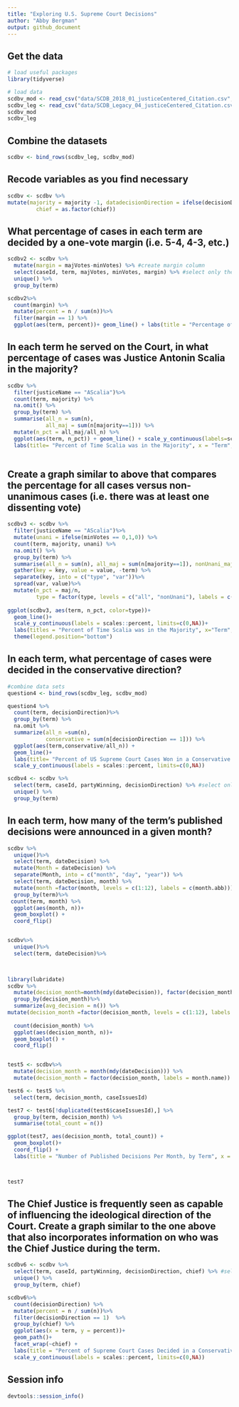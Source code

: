 ```yaml
---
title: "Exploring U.S. Supreme Court Decisions"
author: "Abby Bergman"
output: github_document
---
```


## Get the data

```r
# load useful packages
library(tidyverse)

# load data
scdbv_mod <- read_csv("data/SCDB_2018_01_justiceCentered_Citation.csv", guess_max = 100000)
scdbv_leg <- read_csv("data/SCDB_Legacy_04_justiceCentered_Citation.csv", guess_max = 100000)
scdbv_mod
scdbv_leg
```

## Combine the datasets

```r
scdbv <- bind_rows(scdbv_leg, scdbv_mod)

```

## Recode variables as you find necessary

```r
scdbv <- scdbv %>%
mutate(majority = majority -1, datadecisionDirection = ifelse(decisionDirection == 3, NA, decisionDirection -1), justiceName = as.factor(justiceName),
         chief = as.factor(chief))

```

## What percentage of cases in each term are decided by a one-vote margin (i.e. 5-4, 4-3, etc.)

```r

scdbv2 <- scdbv %>%
  mutate(margin = majVotes-minVotes) %>% #create margin column
  select(caseId, term, majVotes, minVotes, margin) %>% #select only the terms I want
  unique() %>%
  group_by(term)

scdbv2%>%
  count(margin) %>% 
  mutate(percent = n / sum(n))%>%
  filter(margin == 1) %>%
  ggplot(aes(term, percent))+ geom_line() + labs(title = "Percentage of Votes with a One Vote Margon", x = "Term", y = "Percentage") + scale_y_continuous(labels = scales::percent)

```

## In each term he served on the Court, in what percentage of cases was Justice Antonin Scalia in the majority?

```r
  
scdbv %>%
  filter(justiceName == "AScalia")%>%
  count(term, majority) %>%
  na.omit() %>%
  group_by(term) %>%
  summarise(all_n = sum(n), 
            all_maj = sum(n[majority==1])) %>%
  mutate(n_pct = all_maj/all_n) %>%
  ggplot(aes(term, n_pct)) + geom_line() + scale_y_continuous(labels=scales::percent, limits=c(0,NA)) +
  labs(title= "Percent of Time Scalia was in the Majority", x = "Term", y= "Percent of Total Decisions")
  

```

## Create a graph similar to above that compares the percentage for all cases versus non-unanimous cases (i.e. there was at least one dissenting vote)

```r
scdbv3 <- scdbv %>%
  filter(justiceName == "AScalia")%>%
  mutate(unani = ifelse(minVotes == 0,1,0)) %>%
  count(term, majority, unani) %>%
  na.omit() %>%
  group_by(term) %>%
  summarise(all_n = sum(n), all_maj = sum(n[majority==1]), nonUnani_maj = sum(n[majority==1 & unani==0 ]), nonUnani_n = sum(n[unani==0])) %>%
  gather(key = key, value = value, -term) %>%
  separate(key, into = c("type", "var"))%>%
  spread(var, value)%>%
  mutate(n_pct = maj/n, 
         type = factor(type, levels = c("all", "nonUnani"), labels = c("All Decisions", "Non-Unanimous Decisions")))
  
ggplot(scdbv3, aes(term, n_pct, color=type))+
  geom_line()+
  scale_y_continuous(labels = scales::percent, limits=c(0,NA))+ 
  labs(titles = "Percent of Time Scalia was in the Majority", x="Term", y = "Percent of Total Decisions") + 
  theme(legend.position="bottom")

```

## In each term, what percentage of cases were decided in the conservative direction?

```r
#combine data sets
question4 <- bind_rows(scdbv_leg, scdbv_mod)

question4 %>%
  count(term, decisionDirection)%>%
  group_by(term) %>%
  na.omit %>%
  summarize(all_n =sum(n),
            conservative = sum(n[decisionDirection == 1])) %>%
  ggplot(aes(term,conservative/all_n)) + 
  geom_line()+
  labs(title= "Percent of US Supreme Court Cases Won in a Conservative Direction", x = "Term", y = "Percent of Cases") +
  scale_y_continuous(labels = scales::percent, limits=c(0,NA))

scdbv4 <- scdbv %>%
  select(term, caseId, partyWinning, decisionDirection) %>% #select only the terms I want
  unique() %>%
  group_by(term)

```

## In each term, how many of the term's published decisions were announced in a given month?

```r

scdbv %>%
  unique()%>%
  select(term, dateDecision) %>%
  mutate(Month = dateDecision) %>%
  separate(Month, into = c("month", "day", "year")) %>%
  select(term, dateDecision, month) %>%
  mutate(month =factor(month, levels = c(1:12), labels = c(month.abb)))%>%
  group_by(term)%>%
 count(term, month) %>%
  ggplot(aes(month, n))+ 
  geom_boxplot() +
  coord_flip() 


scdbv%>%
  unique()%>%
  select(term, dateDecision)%>%
  


library(lubridate)
scdbv %>%
  mutate(decision_month=month(mdy(dateDecision)), factor(decision_month, labels = month.abb))%>%
  group_by(decision_month)%>%
  summarize(avg_decision = n()) %>%
mutate(decision_month =factor(decision_month, levels = c(1:12), labels = c(month.abb)))%>%
 
  count(decision_month) %>%
  ggplot(aes(decision_month, n))+ 
  geom_boxplot() +
  coord_flip() 


test5 <- scdbv%>%
  mutate(decision_month = month(mdy(dateDecision))) %>%
  mutate(decision_month = factor(decision_month, labels = month.name))

test6 <- test5 %>%
  select(term, decision_month, caseIssuesId)

test7 <- test6[!duplicated(test6$caseIssuesId),] %>%
  group_by(term, decision_month) %>%
  summarise(total_count = n())

ggplot(test7, aes(decision_month, total_count)) +
  geom_boxplot()+
  coord_flip() +
  labs(title = "Number of Published Decisions Per Month, by Term", x = "Term Month", y = "Number of Published Decisions in a Term-Month")



test7
```

## The Chief Justice is frequently seen as capable of influencing the ideological direction of the Court. Create a graph similar to the one above that also incorporates information on who was the Chief Justice during the term.

```r
scdbv6 <- scdbv %>%
  select(term, caseId, partyWinning, decisionDirection, chief) %>% #select only the terms I want
  unique() %>%
  group_by(term, chief)

scdbv6%>%
  count(decisionDirection) %>% 
  mutate(percent = n / sum(n))%>%
  filter(decisionDirection == 1)  %>%
  group_by(chief) %>%
  ggplot(aes(x = term, y = percent))+
  geom_path()+ 
  facet_wrap(~chief) + 
  labs(title = "Percent of Supreme Court Cases Decided in a Conservative Direction", subtitle = "Showing Chief Justice for a Given Term", y = "Percent of Cases", x = "Term") +
  scale_y_continuous(labels = scales::percent, limits=c(0,NA)) 

```

## Session info

```r
devtools::session_info()
```


